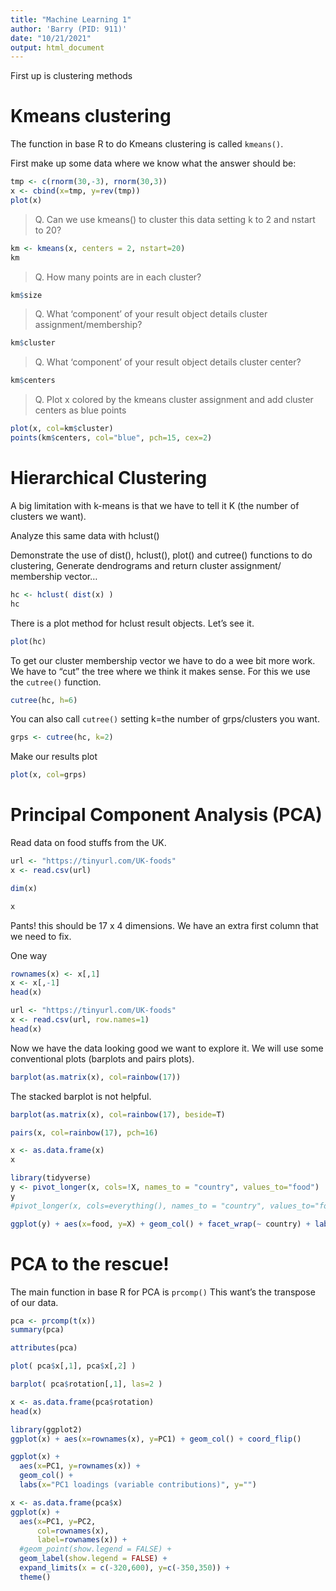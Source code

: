 ```yaml
---
title: "Machine Learning 1"
author: 'Barry (PID: 911)'
date: "10/21/2021"
output: html_document
---
```


First up is clustering methods

# Kmeans clustering

The function in base R to do Kmeans clustering is called `kmeans()`.

First make up some data where we know what the answer should be:

```r
tmp <- c(rnorm(30,-3), rnorm(30,3))
x <- cbind(x=tmp, y=rev(tmp))
plot(x)
```

> Q. Can we use kmeans() to cluster this data setting k to 2 and nstart to 20?

```r
km <- kmeans(x, centers = 2, nstart=20)
km
```

> Q. How many points are in each cluster?

```r
km$size
```

> Q. What ‘component’ of your result object details cluster assignment/membership? 

```r
km$cluster
```

> Q. What ‘component’ of your result object details cluster center?

```r
km$centers
```

> Q. Plot x colored by the kmeans cluster assignment and 
      add cluster centers as blue points

```r
plot(x, col=km$cluster)
points(km$centers, col="blue", pch=15, cex=2)
```

# Hierarchical Clustering

A big limitation with k-means is that we have to tell it K (the number of clusters we want).


Analyze this same data with hclust()

Demonstrate the use of dist(), hclust(), plot() 
and cutree() functions to do clustering, 
Generate dendrograms and return cluster assignment/
membership vector...

```r
hc <- hclust( dist(x) )
hc
```

There is a plot method for hclust result objects. Let's see it.

```r
plot(hc)
```
To get our cluster membership vector we have to do a wee bit more work. We have to "cut" the tree where we think it makes sense.  For this we use the `cutree()` function.

```r
cutree(hc, h=6)
```
You can also call `cutree()` setting k=the number of grps/clusters you want.

```r
grps <- cutree(hc, k=2)
```

Make our results plot

```r
plot(x, col=grps)
```

# Principal Component Analysis (PCA)


Read data on food stuffs from the UK.

```r
url <- "https://tinyurl.com/UK-foods"
x <- read.csv(url)
```

```r
dim(x)
```

```r
x
```

Pants! this should be 17 x 4 dimensions. We have an extra first column that we need to fix.

One way
```r
rownames(x) <- x[,1]
x <- x[,-1]
head(x)
```
```r
url <- "https://tinyurl.com/UK-foods"
x <- read.csv(url, row.names=1)
head(x)
```

Now we have the data looking good we want to explore it. We will use some conventional plots (barplots and pairs plots).

```r
barplot(as.matrix(x), col=rainbow(17))
```

The stacked barplot is not helpful.

```r
barplot(as.matrix(x), col=rainbow(17), beside=T)
```

```r
pairs(x, col=rainbow(17), pch=16)
```

```r
x <- as.data.frame(x)
x
```

```r
library(tidyverse)
y <- pivot_longer(x, cols=!X, names_to = "country", values_to="food")
y
#pivot_longer(x, cols=everything(), names_to = "country", values_to="food")
```

```r
ggplot(y) + aes(x=food, y=X) + geom_col() + facet_wrap(~ country) + labs(y="", x="")
```


# PCA to the rescue!

The main function in base R for PCA is `prcomp()`
This want's the transpose of our data.

```r
pca <- prcomp(t(x))
summary(pca)
```

```r
attributes(pca)
```


```r
plot( pca$x[,1], pca$x[,2] ) 
```

```r
barplot( pca$rotation[,1], las=2 )
```


```r
x <- as.data.frame(pca$rotation)
head(x)
```

```r
library(ggplot2)
ggplot(x) + aes(x=rownames(x), y=PC1) + geom_col() + coord_flip()
```
```r
ggplot(x) + 
  aes(x=PC1, y=rownames(x)) + 
  geom_col() + 
  labs(x="PC1 loadings (variable contributions)", y="")
```


```r
x <- as.data.frame(pca$x)
ggplot(x) + 
  aes(x=PC1, y=PC2, 
      col=rownames(x), 
      label=rownames(x)) + 
  #geom_point(show.legend = FALSE) + 
  geom_label(show.legend = FALSE) + 
  expand_limits(x = c(-320,600), y=c(-350,350)) +
  theme()
```






